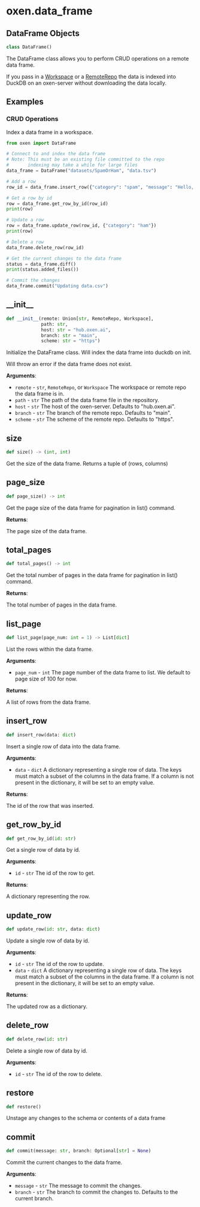 <a id="oxen.data_frame"></a>

# oxen.data\_frame

<a id="oxen.data_frame.DataFrame"></a>

## DataFrame Objects

```python
class DataFrame()
```

The DataFrame class allows you to perform CRUD operations on a remote data frame.

If you pass in a [Workspace](/concepts/workspaces) or a [RemoteRepo](/concepts/remote-repos) the data is indexed into DuckDB on an oxen-server without downloading the data locally.

## Examples

### CRUD Operations

Index a data frame in a workspace.

```python
from oxen import DataFrame

# Connect to and index the data frame
# Note: This must be an existing file committed to the repo
#       indexing may take a while for large files
data_frame = DataFrame("datasets/SpamOrHam", "data.tsv")

# Add a row
row_id = data_frame.insert_row({"category": "spam", "message": "Hello, do I have an offer for you!"})

# Get a row by id
row = data_frame.get_row_by_id(row_id)
print(row)

# Update a row
row = data_frame.update_row(row_id, {"category": "ham"})
print(row)

# Delete a row
data_frame.delete_row(row_id)

# Get the current changes to the data frame
status = data_frame.diff()
print(status.added_files())

# Commit the changes
data_frame.commit("Updating data.csv")
```

<a id="oxen.data_frame.DataFrame.__init__"></a>

## \_\_init\_\_

```python
def __init__(remote: Union[str, RemoteRepo, Workspace],
             path: str,
             host: str = "hub.oxen.ai",
             branch: str = "main",
             scheme: str = "https")
```

Initialize the DataFrame class. Will index the data frame
into duckdb on init.

Will throw an error if the data frame does not exist.

**Arguments**:

- `remote` - `str`, `RemoteRepo`, or `Workspace`
  The workspace or remote repo the data frame is in.
- `path` - `str`
  The path of the data frame file in the repository.
- `host` - `str`
  The host of the oxen-server. Defaults to "hub.oxen.ai".
- `branch` - `str`
  The branch of the remote repo. Defaults to "main".
- `scheme` - `str`
  The scheme of the remote repo. Defaults to "https".

<a id="oxen.data_frame.DataFrame.size"></a>

## size

```python
def size() -> (int, int)
```

Get the size of the data frame. Returns a tuple of (rows, columns)

<a id="oxen.data_frame.DataFrame.page_size"></a>

## page\_size

```python
def page_size() -> int
```

Get the page size of the data frame for pagination in list() command.

**Returns**:

  The page size of the data frame.

<a id="oxen.data_frame.DataFrame.total_pages"></a>

## total\_pages

```python
def total_pages() -> int
```

Get the total number of pages in the data frame for pagination in list() command.

**Returns**:

  The total number of pages in the data frame.

<a id="oxen.data_frame.DataFrame.list_page"></a>

## list\_page

```python
def list_page(page_num: int = 1) -> List[dict]
```

List the rows within the data frame.

**Arguments**:

- `page_num` - `int`
  The page number of the data frame to list. We default to page size of 100 for now.
  

**Returns**:

  A list of rows from the data frame.

<a id="oxen.data_frame.DataFrame.insert_row"></a>

## insert\_row

```python
def insert_row(data: dict)
```

Insert a single row of data into the data frame.

**Arguments**:

- `data` - `dict`
  A dictionary representing a single row of data.
  The keys must match a subset of the columns in the data frame.
  If a column is not present in the dictionary,
  it will be set to an empty value.
  

**Returns**:

  The id of the row that was inserted.

<a id="oxen.data_frame.DataFrame.get_row_by_id"></a>

## get\_row\_by\_id

```python
def get_row_by_id(id: str)
```

Get a single row of data by id.

**Arguments**:

- `id` - `str`
  The id of the row to get.
  

**Returns**:

  A dictionary representing the row.

<a id="oxen.data_frame.DataFrame.update_row"></a>

## update\_row

```python
def update_row(id: str, data: dict)
```

Update a single row of data by id.

**Arguments**:

- `id` - `str`
  The id of the row to update.
- `data` - `dict`
  A dictionary representing a single row of data.
  The keys must match a subset of the columns in the data frame.
  If a column is not present in the dictionary,
  it will be set to an empty value.
  

**Returns**:

  The updated row as a dictionary.

<a id="oxen.data_frame.DataFrame.delete_row"></a>

## delete\_row

```python
def delete_row(id: str)
```

Delete a single row of data by id.

**Arguments**:

- `id` - `str`
  The id of the row to delete.

<a id="oxen.data_frame.DataFrame.restore"></a>

## restore

```python
def restore()
```

Unstage any changes to the schema or contents of a data frame

<a id="oxen.data_frame.DataFrame.commit"></a>

## commit

```python
def commit(message: str, branch: Optional[str] = None)
```

Commit the current changes to the data frame.

**Arguments**:

- `message` - `str`
  The message to commit the changes.
- `branch` - `str`
  The branch to commit the changes to. Defaults to the current branch.


